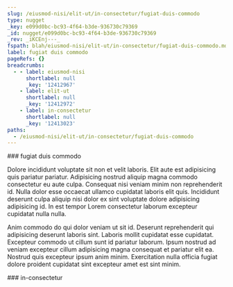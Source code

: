 ```yaml
---
slug: /eiusmod-nisi/elit-ut/in-consectetur/fugiat-duis-commodo
type: nugget
_key: e099d0bc-bc93-4f64-b3de-936730c79369
_id: nugget/e099d0bc-bc93-4f64-b3de-936730c79369
_rev: _iKCEnj---_
fspath: blah/eiusmod-nisi/elit-ut/in-consectetur/fugiat-duis-commodo.md
label: fugiat duis commodo
pageRefs: {}
breadcrumbs:
  - - label: eiusmod-nisi
      shortlabel: null
      _key: '12412967'
    - label: elit-ut
      shortlabel: null
      _key: '12412972'
    - label: in-consectetur
      shortlabel: null
      _key: '12413023'
paths:
  - /eiusmod-nisi/elit-ut/in-consectetur/fugiat-duis-commodo
---
```


<NuggetArea>
<Nugget slug="/eiusmod-nisi/elit-ut/in-consectetur/fugiat-duis-commodo" type="nugget" _key="e099d0bc-bc93-4f64-b3de-936730c79369" _id="nugget/e099d0bc-bc93-4f64-b3de-936730c79369" _rev="_iKCEnj---_" fspath="blah/eiusmod-nisi/elit-ut/in-consectetur/fugiat-duis-commodo.md" label="fugiat duis commodo" paths="/eiusmod-nisi/elit-ut/in-consectetur/fugiat-duis-commodo">
<NuggetBody>
### fugiat duis commodo

Dolore incididunt voluptate sit non et velit laboris. Elit aute est adipisicing quis pariatur pariatur. Adipisicing nostrud aliquip magna commodo consectetur eu aute culpa. Consequat nisi veniam minim non reprehenderit id. Nulla dolor esse occaecat ullamco cupidatat laboris elit quis. Incididunt deserunt culpa aliquip nisi dolor ex sint voluptate dolore adipisicing adipisicing id. In est tempor Lorem consectetur laborum excepteur cupidatat nulla nulla.

Anim commodo do qui dolor veniam ut sit id. Deserunt reprehenderit qui adipisicing deserunt laboris sint. Laboris mollit cupidatat esse cupidatat. Excepteur commodo ut cillum sunt id pariatur laborum. Ipsum nostrud ad veniam excepteur cillum adipisicing magna consequat et pariatur elit ea. Nostrud quis excepteur ipsum anim minim. Exercitation nulla officia fugiat dolore proident cupidatat sint excepteur amet est sint minim.

</NuggetBody>
<Breadcrumbs>
<Crumbs>
<Crumb _key="12412967" label="eiusmod-nisi" /><Crumb _key="12412972" label="elit-ut" /><Crumb _key="12413023" label="in-consectetur" />
</Crumbs>
</Breadcrumbs>
</Nugget>

<NuggetsInbound>
</NuggetsInbound>
<NuggetsOutbound>
</NuggetsOutbound>
</NuggetArea>
<PassagesInbound>
<Passage direction="inbound" type="passage" _key="12413023" _id="passage/12413023" _rev="_iKCEnj----" label="in-consectetur" passage="in-consectetur" fspath="blah/eiusmod-nisi/elit-ut/in-consectetur" paths="/eiusmod-nisi/elit-ut/in-consectetur" slug="/eiusmod-nisi/elit-ut/in-consectetur">
<NuggetBody>
### in-consectetur

</NuggetBody>
<Breadcrumbs>
<Crumbs>
<Crumb _key="12412967" label="eiusmod-nisi" /><Crumb _key="12412972" label="elit-ut" />
</Crumbs>
</Breadcrumbs>
</Passage>

</PassagesInbound>
<PassagesOutbound>
</PassagesOutbound>